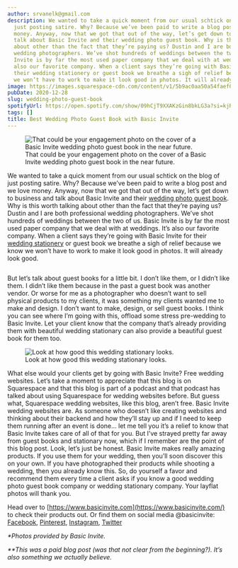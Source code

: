 ```yaml
---
author: srvanelk@gmail.com
description: We wanted to take a quick moment from our usual schtick on the blog of
  just posting satire. Why? Because we’ve been paid to write a blog post and we love
  money. Anyway, now that we got that out of the way, let’s get down to business and
  talk about Basic Invite and their wedding photo guest book. Why is this worth talking
  about other than the fact that they’re paying us? Dustin and I are both professional
  wedding photographers. We’ve shot hundreds of weddings between the two of us. Basic
  Invite is by far the most used paper company that we deal with at weddings. It’s
  also our favorite company. When a client says they’re going with Basic Invite for
  their wedding stationery or guest book we breathe a sigh of relief because we know
  we won’t have to work to make it look good in photos. It will already look good.
image: https://images.squarespace-cdn.com/content/v1/5b9ac0aa50a54faef024c950/1609189393080-EP9K9ACI0XGCYFTVQE5J/Screen+Shot+2020-12-28+at+4.00.41+PM.png?format=original
pubDate: 2020-12-28
slug: wedding-photo-guest-book
spotifyUrl: https://open.spotify.com/show/09hCjT9XXAKzGin8bkLG3a?si=kjRZvQ1JTb6Ov3HVzSSlWA
tags: []
title: Best Wedding Photo Guest Book with Basic Invite
---
```


<figure>
  <img src="https://images.squarespace-cdn.com/content/v1/5b9ac0aa50a54faef024c950/1609189393080-EP9K9ACI0XGCYFTVQE5J/Screen+Shot+2020-12-28+at+4.00.41+PM.png?format=original" alt=" That could be your engagement photo on the cover of a Basic Invite wedding photo guest book in the near future. " />
  <figcaption>That could be your engagement photo on the cover of a Basic Invite wedding photo guest book in the near future.</figcaption>
</figure>

We wanted to take a quick moment from our usual schtick on the blog of just posting satire. Why? Because we’ve been paid to write a blog post and we love money. Anyway, now that we got that out of the way, let’s get down to business and talk about Basic Invite and their [wedding photo guest book](https://www.basicinvite.com/wedding/wedding-day/guest-books.html). Why is this worth talking about other than the fact that they’re paying us? Dustin and I are both professional wedding photographers. We’ve shot hundreds of weddings between the two of us. Basic Invite is by far the most used paper company that we deal with at weddings. It’s also our favorite company. When a client says they’re going with Basic Invite for their [wedding stationery](https://www.basicinvite.com/wedding/wedding-invitations.html) or guest book we breathe a sigh of relief because we know we won’t have to work to make it look good in photos. It will already look good.

<figure>
  <img src="https://images.squarespace-cdn.com/content/v1/5b9ac0aa50a54faef024c950/1609193020231-4KWG51WHLZJFLJVK1043/Screen+Shot+2020-12-28+at+3.56.27+PM.png?format=original" alt="" />
</figure>

But let’s talk about guest books for a little bit. I don’t like them, or I didn’t like them. I didn’t like them because in the past a guest book was another vendor. Or worse for me as a photographer who doesn’t want to sell physical products to my clients, it was something my clients wanted me to make and design. I don’t want to make, design, or sell guest books. I think you can see where I’m going with this, offload some stress pre-wedding to Basic Invite. Let your client know that the company that’s already providing them with beautiful wedding stationary can also provide a beautiful guest book for them too.

<figure>
  <img src="https://images.squarespace-cdn.com/content/v1/5b9ac0aa50a54faef024c950/1609193159727-O11ZW2KZ29DSC9SNT6G4/Screen+Shot+2020-12-28+at+5.05.04+PM.png?format=original" alt=" Look at how good this wedding stationary looks. " />
  <figcaption>Look at how good this wedding stationary looks.</figcaption>
</figure>

What else would your clients get by going with Basic Invite? Free wedding websites. Let’s take a moment to appreciate that this blog is on Squarespace and that this blog is part of a podcast and that podcast has talked about using Squarespace for wedding websites before. But guess what, Squarespace wedding websites, like this blog, aren’t free. Basic Invite wedding websites are. As someone who doesn’t like creating websites and thinking about their backend and how they’ll stay up and if I need to keep them running after an event is done… let me tell you it’s a relief to know that Basic Invite takes care of all of that for you. But I’ve strayed pretty far away from guest books and stationary now, which if I remember are the point of this blog post. Look, let’s just be honest. Basic Invite makes really amazing products. If you use them for your wedding, then you’ll soon discover this on your own. If you have photographed their products while shooting a wedding, then you already know this. So, do yourself a favor and recommend them every time a client asks if you know a good wedding photo guest book company or wedding stationary company. Your layflat photos will thank you.

Head over to [https://www.basicinvite.com](https://www.basicinvite.com/) to check their products out. Or find them on social media @basicinvite: [Facebook](https://www.facebook.com/basicinvite), [Pinterest](https://www.pinterest.com/basicinvite/), [Instagram](https://instagram.com/basicinvite/), [Twitter](https://twitter.com/basicinvite)

*\*Photos provided by Basic Invite.*

*\*\*This was a paid blog post (was that not clear from the beginning?). It’s also something we actually believe.*